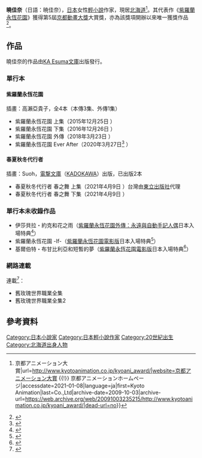 {{Infobox writer
| name = 曉佳奈
| honorific_prefix = 
| honorific_suffix = 
| image = 
| image_size = 
| caption = 
| native_name = 暁 佳奈
| native_name_lang = ja
| kana = あかつき かな
| romaji = Kana Akatsuki
| pseudonym = 
| birth_name = 
| birth_date = 
| birth_place = {{JPN}}
| death_date = 
| death_place = 
| resting_place = 
| occupation = [[輕小說|輕小說作家]]
| language = [[日本語|日本語]]
| nationality = {{JPN}}
| ethnicity = 
| citizenship = 
| education = 
| alma_mater = 
| period = 
| genre = 
| subject =  
| movement = 
| notableworks = 《[[紫羅蘭永恆花園|紫羅蘭永恆花園]]》
| spouse = 
| partner = 
| children = 
| relatives = 
| awards = 第5屆[[京都動畫大獎|京都動畫大獎]]大賞獎
| signature = 
| signature_alt = 
| years_active = 
| module = 
| website = 
| portaldisp = 
}}
{{japanese|japanese=暁 佳奈|kana=あかつき かな|romaji=Kana Akatsuki}}
{{小說}}

'''曉佳奈'''（日語：暁佳奈{{bd||}}），[[日本|日本]]女性[[輕小說|輕小說]]作家，現居[[北海道|北海道]]<ref>{{Cite web|title=暁佳奈 インタビュー {{!}} 京都アニメーション大賞|url=http://www.kyotoanimation.co.jp/kyoani_award/|website=京都アニメーション大賞 {{!}} 京都アニメーションホームページ|accessdate=2021-01-08|language=ja|first=Kyoto Animation|last=Co.,Ltd|archive-date=2009-10-03|archive-url=https://web.archive.org/web/20091003235215/http://www.kyotoanimation.co.jp/kyoani_award/|dead-url=no}}</ref>。其代表作《[[紫羅蘭永恆花園|紫羅蘭永恆花園]]》獲得第5屆[[京都動畫大獎|京都動畫大獎]]大賞獎，亦為該獎項開辦以來唯一獲獎作品<ref>{{Cite web|title=【紫羅蘭永恆花園】京都動漫大賞獎唯一得主　Netflix都有播|url=https://www.hk01.com/即時娛樂/161995/紫羅蘭永恆花園-京都動漫大賞獎唯一得主-netflix都有播|accessdate=2021-01-07|work=香港01}}</ref>。

== 作品 ==
曉佳奈的作品由[[KA_Esuma文庫|KA Esuma文庫]]出版發行。

=== 單行本 ===
==== 紫羅蘭永恆花園 ====
插畫：高瀨亞貴子，全4本（本傳3集、外傳1集）
{{Main|紫羅蘭永恆花園}}

* 紫羅蘭永恆花園 上集（2015年12月25日 {{ISBN|978-4-907064-43-3}}）
* 紫羅蘭永恆花園 下集（2016年12月26日 {{ISBN|978-4-907064-44-0}}）
* 紫羅蘭永恆花園 外傳（2018年3月23日 {{ISBN|978-4-907064-81-5}}）
* 紫羅蘭永恆花園 Ever After（2020年3月27日<ref>{{Cite web|script-title=ja:KAエスマ文庫『ヴァイオレット・エヴァーガーデン　エバー・アフター』CM|url=https://www.youtube.com/watch?v=GejrbtCiT1E&feature=youtu.be|accessdate=2021-01-08|work=Kyoani YouTube Channel|archive-date=2021-01-07|archive-url=https://web.archive.org/web/20210107195254/https://www.youtube.com/watch?v=GejrbtCiT1E&feature=youtu.be|dead-url=no}}</ref> {{ISBN|978-4-910052-04-5}}）

==== 春夏秋冬代行者 ====
插畫：Suoh，[[電撃文庫|電撃文庫]]（[[KADOKAWA|KADOKAWA]]）出版，已出版2本
* 春夏秋冬代行者 春之舞 上集（2021年4月9日 {{ISBN|978-4-04-913584-8}}）台灣由[[東立出版社|東立出版社]]代理
* 春夏秋冬代行者 春之舞 下集（2021年4月9日 {{ISBN|978-4-04-913753-8}}）

=== 單行本未收錄作品 ===
* 伊莎貝拉・約克和花之雨（[[紫羅蘭永恆花園外傳：永遠與自動手記人偶|紫羅蘭永恆花園外傳：永遠與自動手記人偶]]日本入場特典<ref>{{Cite web|title=イザベラ・ヨークと花の雨（映画『ヴァイオレット・エヴァーガーデン 外伝 - 永遠と自動手記人形 -』入場者プレゼント）－感想・レビュー|url=https://bookmeter.com/books/14545871|accessdate=2021-01-07|work=読書メーター|archive-date=2020-10-28|archive-url=https://web.archive.org/web/20201028034840/https://bookmeter.com/books/14545871|dead-url=no}}</ref>）
* 紫羅蘭永恆花園 -If-（[[紫羅蘭永恆花園電影版|紫羅蘭永恆花園電影版]]日本入場特典<ref>{{Cite web|title=ヴァイオレット・エヴァーガーデンIf(映画「劇場版 ヴァイオレットエヴァーガーデン 」入場者特典)－感想・レビュー|url=https://bookmeter.com/books/16758505|accessdate=2021-01-07|work=読書メーター|archive-date=2020-10-04|archive-url=https://web.archive.org/web/20201004112746/https://bookmeter.com/books/16758505|dead-url=no}}</ref>）
* 基爾伯特・布甘比利亞和短暫的夢（[[紫羅蘭永恆花園電影版|紫羅蘭永恆花園電影版]]日本入場特典<ref>{{Cite web|title=ギルベルト・ブーゲンビリアと儚い夢(映画「劇場版 ヴァイオレットエヴァーガーデン 」入場者特典)－感想・レビュー|url=https://bookmeter.com/books/16810110|accessdate=2021-01-07|work=読書メーター|archive-date=2020-11-02|archive-url=https://web.archive.org/web/20201102202304/https://bookmeter.com/books/16810110|dead-url=no}}</ref>）

=== 網路連載 ===
{{Link-jp|EVERYSTAR小說投稿|エブリスタ}}連載<ref>{{Cite web|title=暁 佳奈|url=https://estar.jp/users/148189778|accessdate=2021-01-07|work=小説投稿エブリスタ|archive-date=2020-11-22|archive-url=https://web.archive.org/web/20201122083218/https://estar.jp/users/148189778|dead-url=no}}</ref>：
* 舊玫瑰世界職業全集
* 舊玫瑰世界職業全集2

== 參考資料 ==
<references/>


{{DEFAULTSORT:Kana Akatsuki}}
[[Category:日本小說家|Category:日本小說家]]
[[Category:日本輕小說作家|Category:日本輕小說作家]]
[[Category:20世紀出生|Category:20世紀出生]]
[[Category:北海道出身人物|Category:北海道出身人物]]